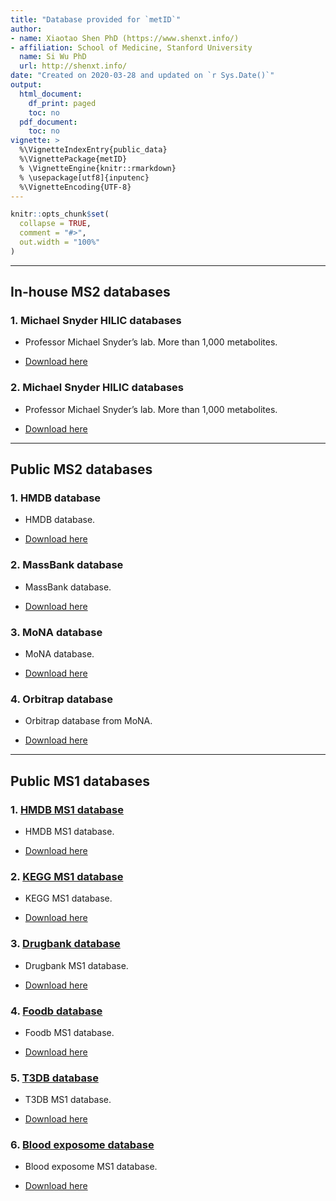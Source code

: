 ```yaml
---
title: "Database provided for `metID`"
author:
- name: Xiaotao Shen PhD (https://www.shenxt.info/)
- affiliation: School of Medicine, Stanford University
  name: Si Wu PhD
  url: http://shenxt.info/
date: "Created on 2020-03-28 and updated on `r Sys.Date()`"
output:
  html_document:
    df_print: paged
    toc: no
  pdf_document:
    toc: no
vignette: >
  %\VignetteIndexEntry{public_data}
  %\VignettePackage{metID}
  % \VignetteEngine{knitr::rmarkdown}
  % \usepackage[utf8]{inputenc}
  %\VignetteEncoding{UTF-8}
---
```


```r
knitr::opts_chunk$set(
  collapse = TRUE,
  comment = "#>",
  out.width = "100%"
)
```

***

## **In-house MS2 databases**

### 1. Michael Snyder HILIC databases

* <i class="fa fa-info"></i> Professor Michael Snyder's lab. More than 1,000 metabolites.

* <i class="fa fa-download"></i> [Download here]()

### 2. Michael Snyder HILIC databases

* <i class="fa fa-info"></i> Professor Michael Snyder's lab. More than 1,000 metabolites.

* <i class="fa fa-download"></i> [Download here]()

***

## **Public MS2 databases**

### 1. HMDB database

* <i class="fa fa-info"></i> HMDB database.

* <i class="fa fa-download"></i> [Download here](https://www.shenxt.info/ms2_data/hmdbDatabase0.0.2)

### 2. MassBank database

* <i class="fa fa-info"></i> MassBank database.

* <i class="fa fa-download"></i> [Download here](https://www.shenxt.info/ms2_data/massbankDatabase0.0.2)

### 3. MoNA database

* <i class="fa fa-info"></i> MoNA database.

* <i class="fa fa-download"></i> [Download here](https://www.shenxt.info/ms2_data/monaDatabase0.0.2)

### 4. Orbitrap database

* <i class="fa fa-info"></i> Orbitrap database from MoNA.

* <i class="fa fa-download"></i> [Download here](https://www.shenxt.info/ms2_data/orbitrapDatabase0.0.1)

***

## **Public MS1 databases**

### 1. [HMDB MS1 database](https://hmdb.ca/downloads)

* <i class="fa fa-info"></i> HMDB MS1 database.

* <i class="fa fa-download"></i> [Download here](https://www.shenxt.info/ms2_data/hmdbMS1Database0.0.1)


### 2. [KEGG MS1 database](https://www.genome.jp/kegg/compound/)

* <i class="fa fa-info"></i> KEGG MS1 database.

* <i class="fa fa-download"></i> [Download here](https://www.shenxt.info/ms2_data/keggMS1Database_1.0)

### 3. [Drugbank database](https://go.drugbank.com/releases/latest)

* <i class="fa fa-info"></i> Drugbank MS1 database.

* <i class="fa fa-download"></i> [Download here](https://www.shenxt.info/ms2_data/drugbankMS1Database5.1.8)

### 4. [Foodb database](https://foodb.ca/downloads)

* <i class="fa fa-info"></i> Foodb MS1 database.

* <i class="fa fa-download"></i> [Download here](https://www.shenxt.info/ms2_data/hmdbMS1Database0.0.1)

### 5. [T3DB database](http://www.t3db.ca/downloads)

* <i class="fa fa-info"></i> T3DB MS1 database.

* <i class="fa fa-download"></i> [Download here](https://www.shenxt.info/ms2_data/t3dbMS1Database_1.0)

### 6. [Blood exposome database](https://bloodexposome.org/#/download)

* <i class="fa fa-info"></i> Blood exposome MS1 database.

* <i class="fa fa-download"></i> [Download here](https://www.shenxt.info/ms2_data/bloodExposomeMS1Database_1.0)










